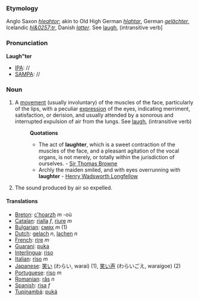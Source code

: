 ===Etymology===
Anglo Saxon ''[[hleahtor]]''; akin to Old High German ''[[hlahtar]]'', German ''[[gelächter]]'', Icelandic ''[[hl&0257;tr]]'', Danish ''[[latter]]''. See [[laugh]], (intransitive verb]
===Pronunciation===
'''Laugh"ter'''
*[[IPA]]: //
*[[SAMPA]]: //
===Noun===
#A [[movement]] (usually involuntary) of the muscles of the face, particularly of the lips, with a peculiar [[expression]] of the eyes, indicating merriment, satisfaction, or derision, and usually attended by a sonorous and interrupted expulsion of air from the lungs. See [[laugh]], (intransitive verb)
#:'''Quotations'''
#:*The act of '''laughter''', which is a sweet contraction of the muscles of the face, and a pleasant agitation of the vocal organs, is not merely, or totally within the jurisdiction of ourselves. - [http://en.wikipedia.org/wiki/Sir_Thomas_Browne Sir Thomas Browne]
#:*Archly the maiden smiled, and with eyes overrunning with '''laughter''' - [http://en2.wikipedia.org/wiki/Henry_Wadsworth_Longfellow Henry Wadsworth Longfellow]
# The sound produced by air so expelled.

==== Translations ====
*[[Breton]]: [[c'hoarzh]] ''m'' -où
*[[Catalan]]: [[rialla]] ''f'', [[riure]] ''m''
*[[Bulgarian]]: [[смях]] ''m'' (1)
*[[Dutch]]: [[gelach]] ''n'', [[lachen]] ''n''
*[[French]]: [[rire]] ''m''
*[[Guarani]]: [[puka]]
*[[Interlingua]]: [[riso]]
*[[Italian]]: [[riso]] ''m''
* [[Japanese]]: [[笑い]] (わらい, warai) (1), [[笑い声]] (わらいごえ, waraigoe) (2)
*[[Portuguese]]: [[riso]] ''m''
*[[Romanian]]: [[râs]] ''n''
*[[Spanish]]: [[risa]] ''f''
*[[Tupinambá]]: [[puká]]
